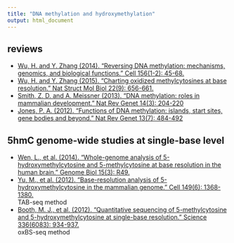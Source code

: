 ```yaml
---
title: "DNA methylation and hydroxymethylation"
output: html_document
---
```


## reviews
* [Wu, H. and Y. Zhang (2014). "Reversing DNA methylation: mechanisms, genomics, and biological functions." Cell 156(1-2): 45-68.](http://www.cell.com/cell/fulltext/S0092-8674(13)01588-2)
* [Wu, H. and Y. Zhang (2015). "Charting oxidized methylcytosines at base resolution." Nat Struct Mol Biol 22(9): 656-661.](https://www.nature.com/articles/nsmb.3071)
* [Smith, Z. D. and A. Meissner (2013). "DNA methylation: roles in mammalian development." Nat Rev Genet 14(3): 204-220](https://www.nature.com/articles/nrg3354)  
* [Jones, P. A. (2012). "Functions of DNA methylation: islands, start sites, gene bodies and beyond." Nat Rev Genet 13(7): 484-492](https://www.nature.com/articles/nrg3230)   


## 5hmC genome-wide studies at single-base level
* [Wen, L., et al. (2014). "Whole-genome analysis of 5-hydroxymethylcytosine and 5-methylcytosine at base resolution in the human brain." Genome Biol 15(3): R49.](https://genomebiology.biomedcentral.com/articles/10.1186/gb-2014-15-3-r49)
* [Yu, M., et al. (2012). "Base-resolution analysis of 5-hydroxymethylcytosine in the mammalian genome." Cell 149(6): 1368-1380.](https://www.sciencedirect.com/science/article/pii/S009286741200534X)  
    TAB-seq method
* [Booth, M. J., et al. (2012). "Quantitative sequencing of 5-methylcytosine and 5-hydroxymethylcytosine at single-base resolution." Science 336(6083): 934-937.](http://science.sciencemag.org/content/336/6083/934.full)  
    oxBS-seq method
    

